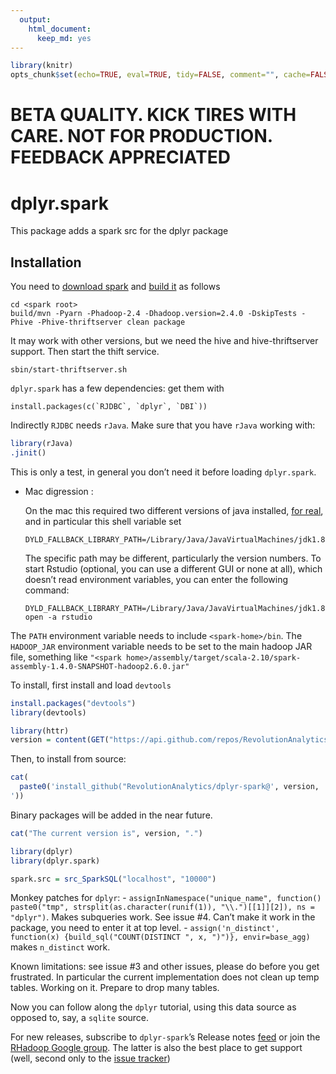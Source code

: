 ```yaml
---
  output:
    html_document:
      keep_md: yes
---
```

```r
library(knitr)
opts_chunk$set(echo=TRUE, eval=TRUE, tidy=FALSE, comment="", cache=FALSE, error=FALSE)
```


# BETA QUALITY. KICK TIRES WITH CARE. NOT FOR PRODUCTION. FEEDBACK APPRECIATED

# dplyr.spark


This package adds a spark src for the dplyr package

## Installation

You need to [download spark](https://spark.apache.org/downloads.html) and [build it](https://spark.apache.org/docs/latest/building-spark.html) as follows


```
cd <spark root>
build/mvn -Pyarn -Phadoop-2.4 -Dhadoop.version=2.4.0 -DskipTests -Phive -Phive-thriftserver clean package
```

It may work with other versions, but we need the hive and hive-thriftserver support. Then start the thift service.

```
sbin/start-thriftserver.sh 
```

`dplyr.spark` has a few dependencies: get them with

```
install.packages(c(`RJDBC`, `dplyr`, `DBI`))
```

Indirectly `RJDBC` needs `rJava`. Make sure that you have `rJava` working with:

```r
library(rJava)
.jinit()
```

This is only a test, in general you don't need it before loading `dplyr.spark`.

<ul> <li>Mac digression :

On the mac this required two different versions of java installed, [for real](http://andrewgoldstone.com/blog/2015/02/03/rjava/), and in particular this shell variable set

```
DYLD_FALLBACK_LIBRARY_PATH=/Library/Java/JavaVirtualMachines/jdk1.8.0_45.jdk/Contents/Home/jre/lib/server/
```

The specific path may be different, particularly the version numbers. To start Rstudio (optional, you can use a different GUI or none at all), which doesn't read environment variables, you can enter the following command:

```
DYLD_FALLBACK_LIBRARY_PATH=/Library/Java/JavaVirtualMachines/jdk1.8.0_45.jdk/Contents/Home/jre/lib/server/ open -a rstudio
```
</li></ul>

The `PATH` environment variable needs to include `<spark-home>/bin`. The `HADOOP_JAR` environment variable needs to be set to the main hadoop JAR file, something like `"<spark home>/assembly/target/scala-2.10/spark-assembly-1.4.0-SNAPSHOT-hadoop2.6.0.jar"` 

To install, first install and load `devtools`

```r
install.packages("devtools")
library(devtools)
```

```r
library(httr)
version = content(GET("https://api.github.com/repos/RevolutionAnalytics/dplyr-spark/releases"))[[1]]$tag
```

Then, to install from source:

```r
cat(
  paste0('install_github("RevolutionAnalytics/dplyr-spark@', version, '", subdir = "pkg")
'))
```

Binary packages will be added in the near future.

<!-- Linux package:

```r
cat(
  paste0('install_url(
  "https://github.com/RevolutionAnalytics/dplyr-spark/releases/download/', version, '/dplyr.spark_', version, '.tar.gz")
'))
```

Windows package:

```r
cat(
  paste0('install_url(
  "https://github.com/RevolutionAnalytics/dplyr-spark/releases/download/', version, '/dplyr.spark_', version, '.zip")
'))
```

-->

```r
cat("The current version is", version, ".")
```


```r
library(dplyr)
library(dplyr.spark)

spark.src = src_SparkSQL("localhost", "10000")
```


Monkey patches for `dplyr`: 
 - `assignInNamespace("unique_name", function() paste0("tmp", strsplit(as.character(runif(1)), "\\.")[[1]][2]), ns = "dplyr")`. Makes subqueries work. See issue #4. Can't make it work in the package, you need to enter it at top level.
 - `assign('n_distinct', function(x) {build_sql("COUNT(DISTINCT ", x, ")")}, envir=base_agg)` makes `n_distinct` work.
 
Known limitations: see issue #3 and other issues, please do before you get frustrated. In particular the current implementation does not clean up temp tables. Working on it. Prepare to drop many tables.

Now you can follow along the `dplyr` tutorial, using this data source as opposed to, say, a `sqlite` source.



For new releases, subscribe to `dplyr-spark`'s Release notes [feed](https://github.com/RevolutionAnalytics/dplyr.spark/releases.atom) or join the [RHadoop Google group](https://groups.google.com/forum/#!forum/rhadoop). The latter is also the best place to get support (well, second only to the [issue tracker](http://github.com/RevolutionAnalytics/dplyr.spark/issues))



